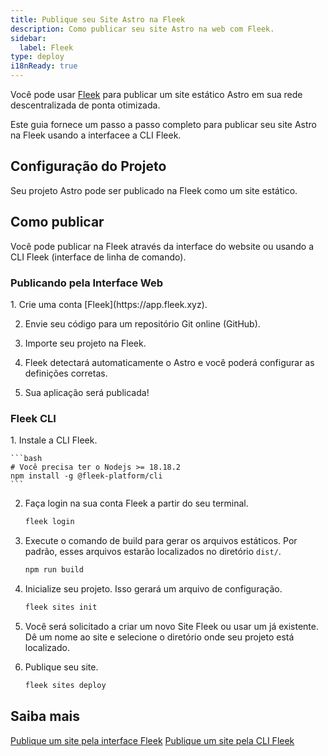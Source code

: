 ```yaml
---
title: Publique seu Site Astro na Fleek
description: Como publicar seu site Astro na web com Fleek.
sidebar:
  label: Fleek
type: deploy
i18nReady: true
---
```



Você pode usar [Fleek](http://fleek.xyz/) para publicar um site estático Astro em sua rede descentralizada de ponta otimizada.

Este guia fornece um passo a passo completo para publicar seu site Astro na Fleek usando a interfacee a CLI Fleek.

## Configuração do Projeto

Seu projeto Astro pode ser publicado na Fleek como um site estático.

## Como publicar

Você pode publicar na Fleek através da interface do website ou usando a CLI Fleek (interface de linha de comando).

### Publicando pela Interface Web

<Steps>
1. Crie uma conta [Fleek](https://app.fleek.xyz).

2. Envie seu código para um repositório Git online (GitHub).

3. Importe seu projeto na Fleek.

4. Fleek detectará automaticamente o Astro e você poderá configurar as definições corretas.

5. Sua aplicação será publicada!
</Steps>


### Fleek CLI

<Steps>
1. Instale a CLI Fleek.

    ```bash
    # Você precisa ter o Nodejs >= 18.18.2
    npm install -g @fleek-platform/cli
    ```
2. Faça login na sua conta Fleek a partir do seu terminal.

    ```bash
    fleek login
    ```

3. Execute o comando de build para gerar os arquivos estáticos. Por padrão, esses arquivos estarão localizados no diretório `dist/`.

    ```bash
    npm run build
    ```

4. Inicialize seu projeto. Isso gerará um arquivo de configuração.

    ```bash
    fleek sites init
    ```

5. Você será solicitado a criar um novo Site Fleek ou usar um já existente. Dê um nome ao site e selecione o diretório onde seu projeto está localizado.

6. Publique seu site.

    ```bash
    fleek sites deploy
    ```

</Steps>

## Saiba mais

<ReadMore>[Publique um site pela interface Fleek](https://fleek.xyz/docs/platform/deployments/)</ReadMore>
<ReadMore>[Publique um site pela CLI Fleek](https://fleek.xyz/docs/cli/hosting/)</ReadMore>
